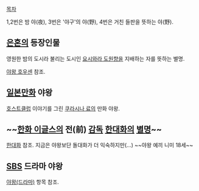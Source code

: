 [[목차]]

1,2번은 밤 야(夜), 3번은 '야구'의 야(野), 4번은 거친 들판을 뜻하는 야(野).

== [[은혼]]의 등장인물 ==
영원한 밤의 도시라 불리는 도시인 [[요시와라 도원향]]을 지배하는 자를 뜻하는 별명.

[[야왕 호우센]] 참조.

== [[일본]][[만화]] 야왕 ==
[[호스트]][[클럽]] 이야기를 그린 [[쿠라시나 료]]의 만화 야왕.

== ~~[[한화 이글스]]의 전(前) [[감독]] [[한대화]]의 [[별명]]~~ ==
[[한대화]] 참조. 지금은 야왕보단 돌대화가 더 익숙하지만(...) ~~야왕 예끼 니미 18세~~

== [[SBS]] 드라마 야왕 ==
[[야왕(드라마)]] 항목 참조.
